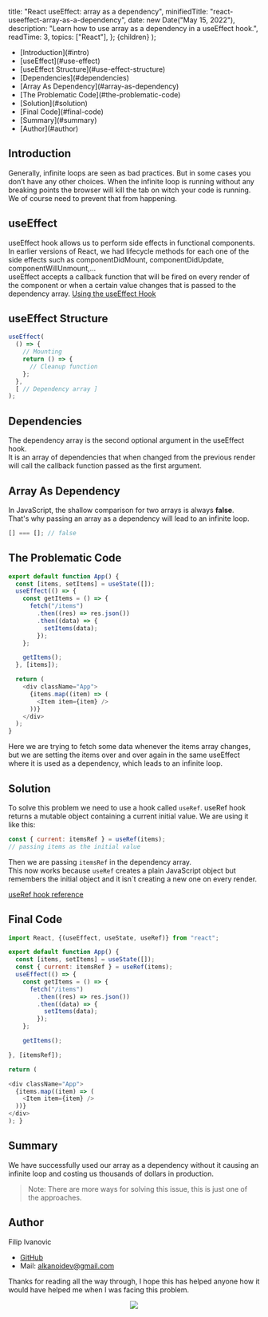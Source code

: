   title: "React useEffect: array as a dependency",
  minifiedTitle: "react-useeffect-array-as-a-dependency",
  date: new Date("May 15, 2022"),
  description: "Learn how to use array as a dependency in a useEffect hook.",
  readTime: 3,
  topics: ["React"],
};
  <ArticleLayout meta={meta}>{children}</ArticleLayout>
);

<TableOfContents>
  <ul>
    <li>[Introduction](#intro)</li>
    <li>[useEffect](#use-effect)</li>
    <li>[useEffect Structure](#use-effect-structure)</li>
    <li>[Dependencies](#dependencies)</li>
    <li>[Array As Dependency](#array-as-dependency)</li>
    <li>[The Problematic Code](#the-problematic-code)</li>
    <li>[Solution](#solution)</li>
    <li>[Final Code](#final-code)</li>
    <li>[Summary](#summary)</li>
    <li>[Author](#author)</li>
  </ul>
</TableOfContents>

## Introduction <a name="intro"></a>

Generally, infinite loops are seen as bad practices. But in some cases you don’t have any other choices.
When the infinite loop is running without any breaking points the browser will kill the tab on witch your code is running. We of course need to prevent that from happening.

## useEffect <a name="use-effect"></a>

useEffect hook allows us to perform side effects in functional components. In earlier versions of React, we had lifecycle methods for each one of the side effects such as componentDidMount, componentDidUpdate, componentWillUnmount,...  
useEffect accepts a callback function that will be fired on every render of the component or when a certain value changes that is passed to the dependency array.
[Using the useEffect Hook](https://reactjs.org/docs/hooks-effect.html)

## useEffect Structure <a name="use-effect-structure"></a>

```js
useEffect(
  () => {
    // Mounting
    return () => {
      // Cleanup function
    };
  },
  [ // Dependency array ]
);
```

## Dependencies <a name="dependencies"></a>

The dependency array is the second optional argument in the useEffect hook.  
It is an array of dependencies that when changed from the previous render will call the callback function passed as the first argument.

## Array As Dependency <a name="array-as-dependency"></a>

In JavaScript, the shallow comparison for two arrays is always **false**.  
That's why passing an array as a dependency will lead to an infinite loop.

```js
[] === []; // false
```

## The Problematic Code <a name="the-problematic-code"></a>

```js import React, {(useEffect, useState)} from "react";
export default function App() {
  const [items, setItems] = useState([]);
  useEffect(() => {
    const getItems = () => {
      fetch("/items")
        .then((res) => res.json())
        .then((data) => {
          setItems(data);
        });
    };

    getItems();
  }, [items]);

  return (
    <div className="App">
      {items.map((item) => (
        <Item item={item} />
      ))}
    </div>
  );
}
```

Here we are trying to fetch some data whenever the items array changes,
but we are setting the items over and over again in the same useEffect where it is
used as a dependency, which leads to an infinite loop.

## Solution <a name="solution"></a>

To solve this problem we need to use a hook called `useRef`.
useRef hook returns a mutable object containing a current initial value.
We are using it like this:

```js
const { current: itemsRef } = useRef(items);
// passing items as the initial value
```

Then we are passing `itemsRef` in the dependency array.  
This now works because `useRef` creates a plain JavaScript object but remembers the initial object and it isn`t creating a new one on every render.

[useRef hook reference](https://reactjs.org/docs/hooks-reference.html#useref)

## Final Code <a name="final-code"></a>

```js
import React, {(useEffect, useState, useRef)} from "react";

export default function App() {
  const [items, setItems] = useState([]);
  const { current: itemsRef } = useRef(items);
  useEffect(() => {
    const getItems = () => {
      fetch("/items")
        .then((res) => res.json())
        .then((data) => {
          setItems(data);
        });
    };

    getItems();

}, [itemsRef]);

return (

<div className="App">
  {items.map((item) => (
    <Item item={item} />
  ))}
</div>
); }
```

## Summary <a name="summary"></a>

We have successfully used our array as a dependency without it causing an infinite loop and costing us thousands of dollars in production.

> Note: There are more ways for solving this issue, this is just one of the approaches.

## Author <a name="author"></a>

Filip Ivanovic

- [GitHub](https://github.com/alkanoidev/)
- Mail: alkanoidev@gmail.com

Thanks for reading all the way through, I hope this has helped anyone how it would have helped me when I was facing this problem.

<center>
  <img src="https://i.giphy.com/media/UIIUlAXbqc5rLqcAYJ/giphy.webp" />
</center>
